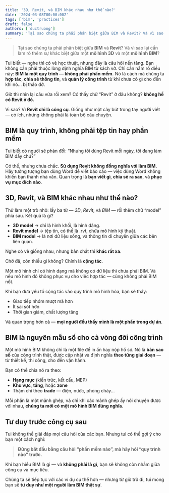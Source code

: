 ```yaml
---
title: '3D, Revit, và BIM khác nhau như thế nào?'
date: '2024-03-08T00:00:00Z'
tags: ['bim', 'practices']
draft: false
authors: ['ductruong']
summary: 'Tại sao chúng ta phải phân biệt giữa BIM và Revit? Và vì sao lại cần làm rõ thêm sự khác biệt giữa một mô hình 3D và một mô hình BIM?'
---
```


> Tại sao chúng ta phải phân biệt giữa **BIM** và **Revit**? Và vì sao lại cần làm rõ thêm sự khác biệt giữa một **mô hình 3D** và một **mô hình BIM**?

Tui biết — nghe thì có vẻ học thuật, nhưng đây là câu hỏi nền tảng. Bạn không cần phải thuộc lòng định nghĩa BIM từ sách vở. Chỉ cần nắm rõ điều này:
**BIM là một quy trình — không phải phần mềm.**
Nó là cách mà chúng ta **hợp tác**, **chia sẻ thông tin**, và **quản lý công trình** từ khi chưa có gì cho đến khi nó… bị tháo dỡ.

Giờ thì nhìn lại câu vừa rồi xem?
Có thấy chữ “Revit” ở đâu không?
**không hề có Revit ở đó.**

Vì sao? Vì **Revit chỉ là công cụ**. Giống như một cây bút trong tay người viết — có ích, nhưng không phải là toàn bộ câu chuyện.

<TOCInline toc={props.toc} exclude="" />

## **BIM là quy trình, không phải tệp tin hay phần mềm**

Tui biết có người sẽ phản đối:
“Nhưng tôi dùng Revit mỗi ngày, tôi đang làm BIM đấy chứ?”

Có thể, nhưng chưa chắc.
**Sử dụng Revit không đồng nghĩa với làm BIM.**
Hãy tưởng tượng bạn dùng Word để viết báo cáo — việc dùng Word không khiến bạn thành nhà văn. Quan trọng là **bạn viết gì**, **chia sẻ ra sao**, và **phục vụ mục đích nào**.

## **3D, Revit, và BIM khác nhau như thế nào?**

Thử làm một trò nhỏ: lấy ba từ — _3D_, _Revit_, và _BIM_ — rồi thêm chữ “model” phía sau.
Kết quả là gì?

- **3D model** → chỉ là hình khối, là hình dáng.
- **Revit model** → tệp tin, có thể là .rvt, chứa mô hình kỹ thuật.
- **BIM model** → là nơi dữ liệu sống, và thông tin di chuyển giữa các bên liên quan.

Nghe có vẻ giống nhau, nhưng bản chất thì **khác rất xa**.

Chờ đã, còn thiếu gì không?
Chính là **cộng tác**.

Một mô hình chỉ có hình dạng mà không có dữ liệu thì chưa phải BIM.
Và nếu mô hình đó không phục vụ cho việc hợp tác — cũng không phải BIM nốt.

Khi bạn đưa yếu tố cộng tác vào quy trình mô hình hóa, bạn sẽ thấy:

- Giao tiếp nhóm mượt mà hơn
- Ít sai sót hơn
- Thời gian giảm, chất lượng tăng

Và quan trọng hơn cả — **mọi người đều thấy mình là một phần trong dự án**.

## **BIM là nguyên mẫu số cho cả vòng đời công trình**

Một mô hình BIM không chỉ là một file để in ấn hay nộp hồ sơ.
Nó là **bản sao số** của công trình thật, được cập nhật và định nghĩa **theo từng giai đoạn** — từ thiết kế, thi công, cho đến vận hành.

Bạn có thể chia nó ra theo:

- **Hạng mục** (kiến trúc, kết cấu, MEP)
- **Khu vực**, **tầng**, hoặc **zone**
- Thậm chí theo **trade** — điện, nước, phòng cháy...

Mỗi phần là một mảnh ghép, và chỉ khi các mảnh ghép ấy nói chuyện được với nhau, **chúng ta mới có một mô hình BIM đúng nghĩa**.

## **Tư duy trước công cụ sau**

Tui không thể giải đáp mọi câu hỏi của các bạn. Nhưng tui có thể gợi ý cho bạn một cách nghĩ:

> **Đừng bắt đầu bằng câu hỏi “phần mềm nào”, mà hãy hỏi “quy trình nào” trước.**

Khi bạn hiểu BIM là gì — và **không phải là gì**, bạn sẽ không còn nhầm giữa công cụ và mục tiêu.

Chúng ta sẽ tiếp tục với các ví dụ cụ thể hơn — nhưng từ giờ trở đi, tui mong bạn sẽ **tư duy như một người làm BIM thật sự**.
